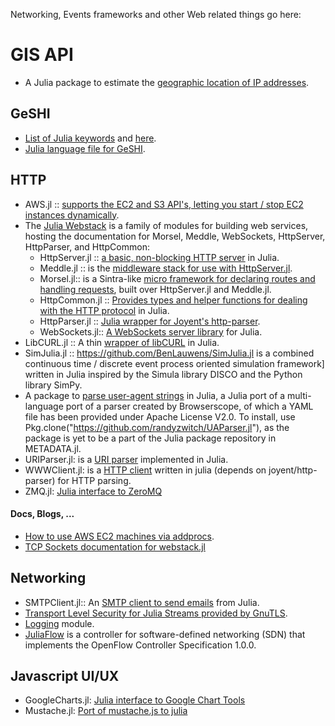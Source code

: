 Networking, Events frameworks and other Web related things go here:

= GIS API =
* A Julia package to estimate the [https://github.com/johnmyleswhite/GeoIP.jl geographic location of IP addresses].


== GeSHI ==
* [https://github.com/JuliaLang/julia/blob/master/contrib/julia-mode.el#L79-L108 List of Julia keywords] and [https://github.com/JuliaLang/julia/commit/71c0aa3e5660258af5c042058d5d8d3b82d93efb here].
* [https://github.com/john9631/JuliaDocs/blob/master/julia.php Julia language file for GeSHI].


== HTTP ==
* AWS.jl :: [https://github.com/amitmurthy/AWS.jl supports the EC2 and S3 API's, letting you start / stop EC2 instances dynamically].
* The [http://juliawebstack.org Julia Webstack] is a family of modules for building web services, hosting the documentation for Morsel, Meddle, WebSockets, HttpServer, HttpParser, and HttpCommon:
** HttpServer.jl :: [https://github.com/JuliaLang/HttpServer.jl a basic, non-blocking HTTP server] in Julia.
** Meddle.jl :: is the [https://github.com/JuliaLang/Meddle.jl middleware stack for use with HttpServer.jl].
** Morsel.jl:: is a Sintra-like [https://github.com/JuliaLang/Morsel.jl micro framework for declaring routes and handling requests], built over HttpServer.jl and Meddle.jl.
** HttpCommon.jl :: [https://github.com/JuliaLang/HttpCommon.jl Provides types and helper functions for dealing with the HTTP protocol] in Julia.
** HttpParser.jl :: [https://github.com/JuliaLang/HttpParser.jl Julia wrapper for Joyent's http-parser].
** WebSockets.jl:: [https://github.com/JuliaLang/WebSockets.jl A WebSockets server library] for Julia.
* LibCURL.jl :: A thin [https://github.com/amitmurthy/LibCURL.jl wrapper of libCURL] in Julia.
* SimJulia.jl :: https://github.com/BenLauwens/SimJulia.jl is a combined continuous time / discrete event process oriented simulation framework] written in Julia inspired by the Simula library DISCO and the Python library SimPy.
* A package to [https://github.com/randyzwitch/UAParser.jl parse user-agent strings] in Julia, a Julia port of a multi-language port of a parser created by Browserscope, of which a YAML file has been provided under Apache License V2.0. To install, use Pkg.clone("https://github.com/randyzwitch/UAParser.jl"), as the package is yet to be a part of the Julia package repository in METADATA.jl.
* URIParser.jl: is a [https://github.com/loladiro/URIParser.jl URI parser] implemented in Julia.
* WWWClient.jl: is a [https://github.com/loladiro/WWWClient.jl  HTTP client] written in julia (depends on joyent/http-parser) for HTTP parsing. 
* ZMQ.jl: [https://github.com/JuliaLang/ZMQ.jl Julia interface to ZeroMQ]


==== Docs, Blogs, ... ====
* [http://docs.julialang.org/en/latest/stdlib/base/#parallel-computing How to use AWS EC2 machines via addprocs].
* [http://blog.leahhanson.us/using-tcp-sockets-in-julia.html TCP Sockets documentation for webstack.jl]


== Networking ==
* SMTPClient.jl:: An [https://github.com/aviks/SMTPClient.jl SMTP client to send emails] from Julia.
* [https://github.com/loladiro/GnuTLS.jl Transport Level Security for Julia Streams provided by GnuTLS].
* [https://github.com/kmsquire/Logging.jl Logging] module.
* [https://github.com/pchronz/juliaflow JuliaFlow] is a controller for software-defined networking (SDN) that implements the OpenFlow Controller Specification 1.0.0. 


== Javascript UI/UX ==
* GoogleCharts.jl: [https://github.com/jverzani/GoogleCharts.jl Julia interface to Google Chart Tools]
* Mustache.jl: [https://github.com/jverzani/Mustache.jl Port of mustache.js to julia]

